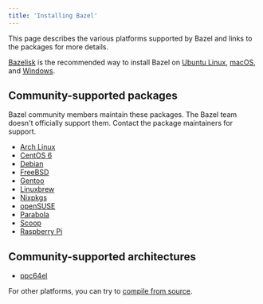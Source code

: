 ```yaml
---
title: 'Installing Bazel'
---
```




This page describes the various platforms supported by Bazel and links
to the packages for more details.

[Bazelisk](/install/bazelisk) is the recommended way to install Bazel on [Ubuntu Linux](/install/ubuntu), [macOS](/install/os-x), and [Windows](/install/windows).

## Community-supported packages

Bazel community members maintain these packages. The Bazel team doesn't
officially support them. Contact the package maintainers for support.

*   [Arch Linux][arch]
*   [CentOS 6](https://github.com/sub-mod/bazel-builds)
*   [Debian](https://qa.debian.org/developer.php?email=team%2Bbazel%40tracker.debian.org)
*   [FreeBSD](https://www.freshports.org/devel/bazel)
*   [Gentoo](https://packages.gentoo.org/packages/dev-util/bazel)
*   [Linuxbrew](https://github.com/Linuxbrew/homebrew-core/blob/master/Formula/bazel.rb)
*   [Nixpkgs](https://github.com/NixOS/nixpkgs/blob/master/pkgs/development/tools/build-managers/bazel)
*   [openSUSE](/install/suse)
*   [Parabola](https://www.parabola.nu/packages/?q=bazel)
*   [Scoop](https://github.com/scoopinstaller/scoop-main/blob/master/bucket/bazel.json)
*   [Raspberry Pi](https://github.com/koenvervloesem/bazel-on-arm/blob/master/README.md)

## Community-supported architectures

*   [ppc64el](https://ftp2.osuosl.org/pub/ppc64el/bazel/)

For other platforms, you can try to [compile from source](/install/compile-source).

[arch]: https://archlinux.org/packages/extra/x86_64/bazel/
